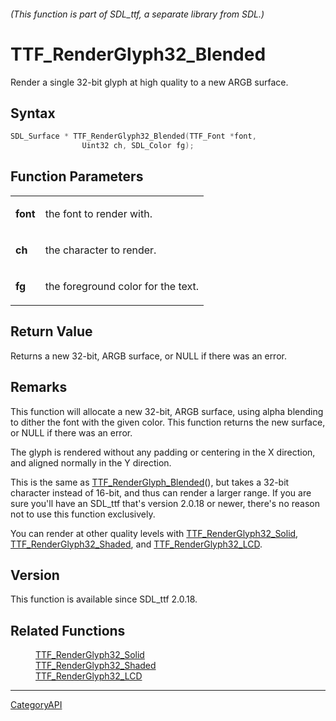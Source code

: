 ====== (This function is part of SDL_ttf, a separate library from SDL.) ======
= TTF_RenderGlyph32_Blended =

Render a single 32-bit glyph at high quality to a new ARGB surface.

== Syntax ==

<syntaxhighlight lang='c'>
SDL_Surface * TTF_RenderGlyph32_Blended(TTF_Font *font,
                Uint32 ch, SDL_Color fg);
</syntaxhighlight>

== Function Parameters ==

{|
|'''font'''
|the font to render with.
|-
|'''ch'''
|the character to render.
|-
|'''fg'''
|the foreground color for the text.
|}

== Return Value ==

Returns a new 32-bit, ARGB surface, or NULL if there was an error.

== Remarks ==

This function will allocate a new 32-bit, ARGB surface, using alpha
blending to dither the font with the given color. This function returns the
new surface, or NULL if there was an error.

The glyph is rendered without any padding or centering in the X direction,
and aligned normally in the Y direction.

This is the same as [[TTF_RenderGlyph_Blended]](), but takes a 32-bit
character instead of 16-bit, and thus can render a larger range. If you are
sure you'll have an SDL_ttf that's version 2.0.18 or newer, there's no
reason not to use this function exclusively.

You can render at other quality levels with [[TTF_RenderGlyph32_Solid]],
[[TTF_RenderGlyph32_Shaded]], and [[TTF_RenderGlyph32_LCD]].

== Version ==

This function is available since SDL_ttf 2.0.18.

== Related Functions ==

:[[TTF_RenderGlyph32_Solid]]
:[[TTF_RenderGlyph32_Shaded]]
:[[TTF_RenderGlyph32_LCD]]

----
[[CategoryAPI]]


